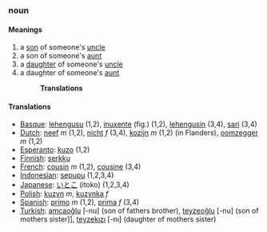 ===noun===
====Meanings====
#a [[son]] of someone's [[uncle]]
#a son of someone's [[aunt]]
#a [[daughter]] of someone's [[uncle]]
#a daughter of someone's [[aunt]]
#:'''Translations'''
====Translations====
*[[Basque]]: [[lehengusu]] (1,2), [[inuxente]] (fig.) (1,2), [[lehengusin]] (3,4), [[sari]] (3,4)
*[[Dutch]]: [[neef]] ''m'' (1,2), [[nicht]] ''f'' (3,4), [[kozijn]] ''m'' (1,2) (in Flanders), [[oomzegger]] ''m'' (1,2)
*[[Esperanto]]: [[kuzo]] (1,2)
*[[Finnish]]: [[serkku]]
*[[French]]: [[cousin]] ''m'' (1,2), [[cousine]] (3,4)
*[[Indonesian]]: [[sepupu]] (1,2,3,4)
*[[Japanese]]: [[いとこ]] (itoko) (1,2,3,4)
*[[Polish]]: [[kuzyn]] ''m'', [[kuzynka]] ''f''
*[[Spanish]]: [[primo]] ''m'' (1,2), [[prima]] ''f'' (3,4)
*[[Turkish]]: [[amcaoğlu]] [-nu] (son of fathers brother), [[teyzeoğlu]] [-nu] (son of mothers sister]], [[teyzekızı]] [-nı] (daughter of mothers sister)